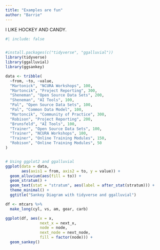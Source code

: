 ```yaml
---
title: "Examples are fun"
author: "Barrie"
---
```


I LIKE HOCKEY AND CANDY.

```r
#| include: false


#install.packages(c("tidyverse", "ggalluvial"))
library(tidyverse)
library(ggalluvial)
library(ggsankey)

```

```r
data <- tribble(
  ~from, ~to, ~value,
  "Martonick", "NCURA Workshops", 100,
  "Martoncik", "Project Reporting", 300,
  "Sheneman", "Open Source Data Sets", 200,
  "Sheneman", "AI Tools", 100,
  "Pal", "Open Source Data Sets", 100,
  "Pal", "Common Data Model", 100,
  "Martoncik", "Community of Practice", 300,
  "Robison", "Project Reporting", 200,
  "Brunsfeld", "AI Tools", 100,
  "Trainer", "Open Source Data Sets", 100,
  "Trainer", "NCURA Workshops", 100,
  "Trainer", "Online Training Modules", 150,
  "Robison", "Online Training Modules", 50
)


# Using ggplot2 and ggalluvial
ggplot(data = data,
       aes(axis1 = from, axis2 = to, y = value)) +
  geom_alluvium(aes(fill = to)) + 
  geom_stratum() + 
  geom_text(stat = "stratum", aes(label = after_stat(stratum))) +
  theme_minimal() +
  ggtitle("Sankey Diagram with tidyverse and ggalluvial")

df <- mtcars %>%
  make_long(cyl, vs, am, gear, carb)

ggplot(df, aes(x = x, 
               next_x = next_x, 
               node = node, 
               next_node = next_node,
               fill = factor(node))) +
  geom_sankey()

```